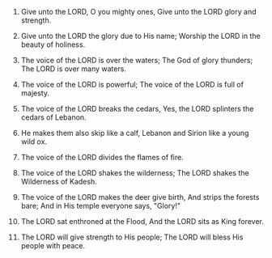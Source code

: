 
1. Give unto the LORD, O you mighty ones, Give unto the LORD glory and strength.

2. Give unto the LORD the glory due to His name; Worship the LORD in the beauty of holiness.

3. The voice of the LORD is over the waters; The God of glory thunders; The LORD is over many waters.

4. The voice of the LORD is powerful; The voice of the LORD is full of majesty.

5. The voice of the LORD breaks the cedars, Yes, the LORD splinters the cedars of Lebanon.

6. He makes them also skip like a calf, Lebanon and Sirion like a young wild ox.

7. The voice of the LORD divides the flames of fire.

8. The voice of the LORD shakes the wilderness; The LORD shakes the Wilderness of Kadesh.

9. The voice of the LORD makes the deer give birth, And strips the forests bare; And in His temple everyone says, "Glory!"

10. The LORD sat enthroned at the Flood, And the LORD sits as King forever.

11. The LORD will give strength to His people; The LORD will bless His people with peace.


